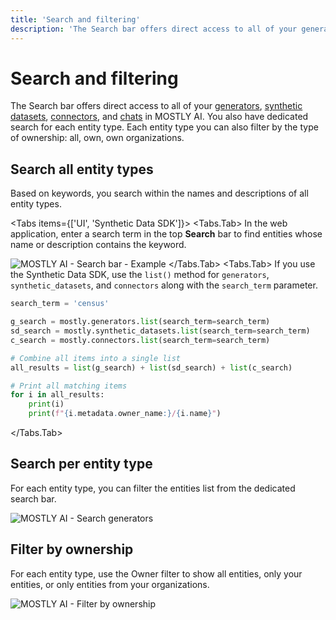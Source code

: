 ```yaml
---
title: 'Search and filtering'
description: 'The Search bar offers direct access to all of your generators, synthetic datasets, connectors, and chats in MOSTLY AI. You also have dedicated search for each entity type. Each entity type you can also filter by the type of ownership: all, own, own organizations.'
---
```



# Search and filtering

The Search bar offers direct access to all of your [generators](/generators), [synthetic datasets](/synthetic-datasets), [connectors](/connectors), and [chats](/assistant) in MOSTLY AI. You also have dedicated search for each entity type. Each entity type you can also filter by the type of ownership: all, own, own organizations.

## Search all entity types

Based on keywords, you search within the names and descriptions of all entity types.

<Tabs items={['UI', 'Synthetic Data SDK']}>
<Tabs.Tab>
In the web application, enter a search term in the top **Search** bar to find entities whose name or description contains the keyword.

<Image
    src="/docimages/search/search.webp"
    alt="MOSTLY AI - Search bar - Example"
    width={800}
    height={500}
/>
</Tabs.Tab>
<Tabs.Tab>
If you use the Synthetic Data SDK, use the `list()` method for `generators`, `synthetic_datasets`, and `connectors` along with the `search_term` parameter.

```python filename="python" copy
search_term = 'census'

g_search = mostly.generators.list(search_term=search_term)
sd_search = mostly.synthetic_datasets.list(search_term=search_term)
c_search = mostly.connectors.list(search_term=search_term)

# Combine all items into a single list
all_results = list(g_search) + list(sd_search) + list(c_search)

# Print all matching items
for i in all_results:
    print(i)
    print(f"{i.metadata.owner_name:}/{i.name}")
```

</Tabs.Tab>
</Tabs>

## Search per entity type

For each entity type, you can filter the entities list from the dedicated search bar.

<Image src="/docimages/search/search-generators.webp" alt="MOSTLY AI - Search generators" width={800} height={500} />

## Filter by ownership

For each entity type, use the Owner filter to show all entities, only your entities, or only entities from your organizations.

<Image src="/docimages/search/search-filter-by-ownership.webp" alt="MOSTLY AI - Filter by ownership" width={800} height={500} />
